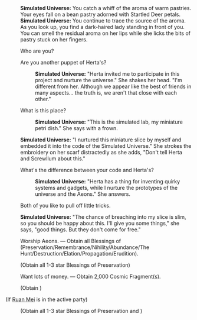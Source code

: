 {{Dialogue Start}}
:'''Simulated Universe:''' You catch a whiff of the aroma of warm pastries. Your eyes fall on a bean pastry adorned with Startled Deer petals.
:'''Simulated Universe:''' You continue to trace the source of the aroma. As you look up, you find a dark-haired lady standing in front of you. You can smell the residual aroma on her lips while she licks the bits of pastry stuck on her fingers.
:{{DIcon|Arrow}} Who are you?
:{{DIcon|Arrow}} Are you another puppet of Herta's?
::'''Simulated Universe:''' "Herta invited me to participate in this project and nurture the universe." She shakes her head. "I'm different from her. Although we appear like the best of friends in many aspects... the truth is, we aren't that close with each other."
:{{DIcon|Arrow}} What is this place?
::'''Simulated Universe:''' "This is the simulated lab, my miniature petri dish." She says with a frown.
:'''Simulated Universe:''' "I nurtured this miniature slice by myself and embedded it into the code of the Simulated Universe." She strokes the embroidery on her scarf distractedly as she adds, "Don't tell Herta and Screwllum about this."
:{{DIcon|Arrow}} What's the difference between your code and Herta's?
::'''Simulated Universe:''' "Herta has a thing for inventing quirky systems and gadgets, while I nurture the prototypes of the universe and the Aeons." She answers.
:{{DIcon|Arrow}} Both of you like to pull off little tricks.
:'''Simulated Universe:''' "The chance of breaching into my slice is slim, so you should be happy about this. I'll give you some things," she says, "good things. But they don't come for free."
:{{DIcon|Star}} Worship Aeons. &mdash; Obtain all Blessings of (Preservation/Remembrance/Nihility/Abundance/The Hunt/Destruction/Elation/Propagation/Erudition).
:;(Obtain all 1-3 star Blessings of Preservation)
:{{DIcon|Star}} Want lots of money. &mdash; Obtain 2,000 Cosmic Fragment(s).
:;(Obtain {{Item|Cosmic Fragment|20|x=2000}})
;(If [[Ruan Mei]] is in the active party)
:{{SU Special Dialogue|Ruan Mei|You are... Ruan Mei?|Obtain all Blessings of (Preservation/Remembrance/Nihility/Abundance/The Hunt/Destruction/Elation/Propagation/Erudition) and 2,000 Cosmic Fragment(s).}}
:;(Obtain all 1-3 star Blessings of Preservation and {{Item|Cosmic Fragment|20|x=2000}})
{{Dialogue End}}